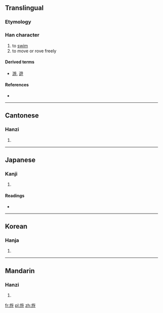 ==Translingual==

===Etymology===
{{Han compound|㫃|子|ls=ic}}

===Han character===
{{Han char|rn=70|rad=方|as=05|sn=9|four=0824<sub>7</sub>|canj=卜尸人弓木 (YSOND)}}

# to [[swim]]
# to move or rove freely

====Derived terms====
* [[游]], [[遊]]

====References====
* {{Han ref|kx=0482.070|dkj=13632|dj=0844.020|hdz=32176.050|uh=65BF|ud=26047|bh=CEEA|bd=52970}}

----

==Cantonese==

===Hanzi===
{{yue-hanzi|jyut=|y=yau4}}

# {{defn|Cantonese|sort=方05}}

----

==Japanese==

===Kanji===
{{ja-kanji|grade=|rs=方05}}

# {{defn|Japanese|sort=方05}}

====Readings====
* {{ja-readings|on=[[よう]] (yō), [[よ]] (yo), [[りゅう]] (ryū), [[る]] (ru)|kun=[[はたあし]] (hataashi)}}

----

==Korean==

===Hanja===
{{ko-hanja|hangeul=유|eumhun=|rv=yu|mr=yu|y=yu}}

# {{defn|Korean|sort=方05}}

----

==Mandarin==

===Hanzi===
{{cmn-hanzi|pin=[[yóu]] ([[you2]])|wg=yu<sup>2</sup>}}

# {{defn|Mandarin|sort=方05}}

[[fr:斿]]
[[pl:斿]]
[[zh:斿]]